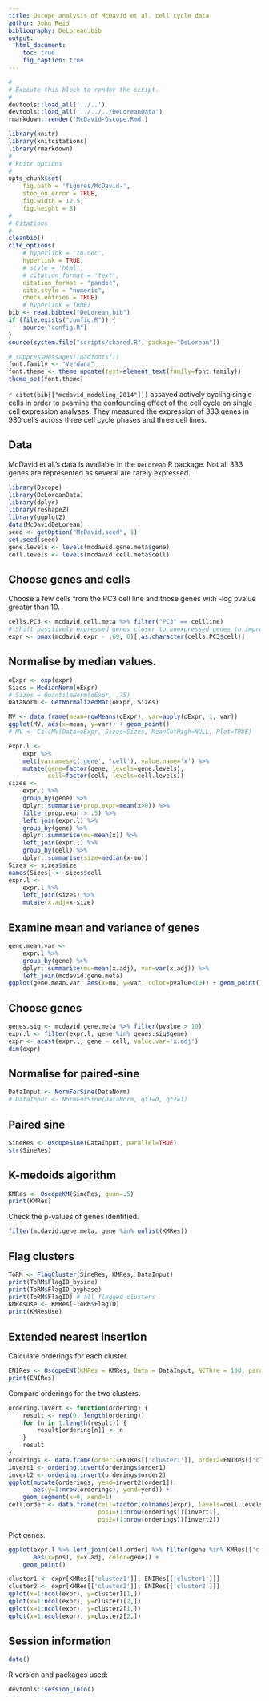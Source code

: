 ```yaml
---
title: Oscope analysis of McDavid et al. cell cycle data
author: John Reid
bibliography: DeLorean.bib
output:
  html_document:
    toc: true
    fig_caption: true
---
```


```r
#
# Execute this block to render the script.
#
devtools::load_all('../..')
devtools::load_all('../../../DeLoreanData')
rmarkdown::render('McDavid-Oscope.Rmd')
```


```r
library(knitr)
library(knitcitations)
library(rmarkdown)
#
# knitr options
#
opts_chunk$set(
    fig.path = 'figures/McDavid-',
    stop_on_error = TRUE,
    fig.width = 12.5,
    fig.height = 8)
#
# Citations
#
cleanbib()
cite_options(
    # hyperlink = 'to.doc',
    hyperlink = TRUE,
    # style = 'html',
    # citation_format = 'text',
    citation_format = "pandoc",
    cite.style = "numeric",
    check.entries = TRUE)
    # hyperlink = TRUE)
bib <- read.bibtex("DeLorean.bib")
if (file.exists("config.R")) {
    source("config.R")
}
source(system.file("scripts/shared.R", package="DeLorean"))
```

```r
# suppressMessages(loadfonts())
font.family <- "Verdana"
font.theme <- theme_update(text=element_text(family=font.family))
theme_set(font.theme)
```


`r citet(bib[["mcdavid_modeling_2014"]])` assayed actively cycling single
cells in order to examine the confounding effect of the cell cycle on
single cell expression analyses. They measured the expression of 333 genes
in 930 cells across three cell cycle phases and three cell lines.


## Data

McDavid et al.'s data is available in the `DeLorean` R package. Not all 333
genes are represented as several are rarely expressed.
```r
library(Oscope)
library(DeLoreanData)
library(dplyr)
library(reshape2)
library(ggplot2)
data(McDavidDeLorean)
seed <- getOption("McDavid.seed", 1)
set.seed(seed)
gene.levels <- levels(mcdavid.gene.meta$gene)
cell.levels <- levels(mcdavid.cell.meta$cell)
```

## Choose genes and cells

Choose a few cells from the PC3 cell line and those genes with -log pvalue greater than 10.
```r
cells.PC3 <- mcdavid.cell.meta %>% filter("PC3" == cellline)
# Shift positively expressed genes closer to unexpressed genes to improve fit.
expr <- pmax(mcdavid.expr - .69, 0)[,as.character(cells.PC3$cell)]
```

## Normalise by median values.
```r
oExpr <- exp(expr)
Sizes = MedianNorm(oExpr)
# Sizes = QuantileNorm(oExpr, .75)
DataNorm <- GetNormalizedMat(oExpr, Sizes)

MV <- data.frame(mean=rowMeans(oExpr), var=apply(oExpr, 1, var))
ggplot(MV, aes(x=mean, y=var)) + geom_point()
# MV <- CalcMV(Data=oExpr, Sizes=Sizes, MeanCutHigh=NULL, Plot=TRUE)

expr.l <-
    expr %>%
    melt(varnames=c('gene', 'cell'), value.name='x') %>%
    mutate(gene=factor(gene, levels=gene.levels),
           cell=factor(cell, levels=cell.levels))
sizes <-
    expr.l %>%
    group_by(gene) %>%
    dplyr::summarise(prop.expr=mean(x>0)) %>%
    filter(prop.expr > .5) %>%
    left_join(expr.l) %>%
    group_by(gene) %>%
    dplyr::summarise(mu=mean(x)) %>%
    left_join(expr.l) %>%
    group_by(cell) %>%
    dplyr::summarise(size=median(x-mu))
Sizes <- sizes$size
names(Sizes) <- sizes$cell
expr.l <-
    expr.l %>%
    left_join(sizes) %>%
    mutate(x.adj=x-size)
```

## Examine mean and variance of genes
```r
gene.mean.var <-
    expr.l %>%
    group_by(gene) %>%
    dplyr::summarise(mu=mean(x.adj), var=var(x.adj)) %>%
    left_join(mcdavid.gene.meta)
ggplot(gene.mean.var, aes(x=mu, y=var, color=pvalue<10)) + geom_point()
```


## Choose genes
```r
genes.sig <- mcdavid.gene.meta %>% filter(pvalue > 10)
expr.l <- filter(expr.l, gene %in% genes.sig$gene)
expr <- acast(expr.l, gene ~ cell, value.var='x.adj')
dim(expr)
```

## Normalise for paired-sine
```r
DataInput <- NormForSine(DataNorm)
# DataInput <- NormForSine(DataNorm, qt1=0, qt2=1)
```

## Paired sine
```r
SineRes <- OscopeSine(DataInput, parallel=TRUE)
str(SineRes)
```

## K-medoids algorithm
```r
KMRes <- OscopeKM(SineRes, quan=.5)
print(KMRes)
```
Check the p-values of genes identified.
```r
filter(mcdavid.gene.meta, gene %in% unlist(KMRes))
```

## Flag clusters
```r
ToRM <- FlagCluster(SineRes, KMRes, DataInput)
print(ToRM$FlagID_bysine)
print(ToRM$FlagID_byphase)
print(ToRM$FlagID) # all flagged clusters
KMResUse <- KMRes[-ToRM$FlagID]
print(KMResUse)
```

## Extended nearest insertion
Calculate orderings for each cluster.
```r
ENIRes <- OscopeENI(KMRes = KMRes, Data = DataInput, NCThre = 100, parallel=TRUE)
print(ENIRes)
```

Compare orderings for the two clusters.
```r
ordering.invert <- function(ordering) {
    result <- rep(0, length(ordering))
    for (n in 1:length(result)) {
        result[ordering[n]] <- n
    }
    result
}
orderings <- data.frame(order1=ENIRes[['cluster1']], order2=ENIRes[['cluster2']])
invert1 <- ordering.invert(orderings$order1)
invert2 <- ordering.invert(orderings$order2)
ggplot(mutate(orderings, yend=invert2[order1]),
       aes(y=1:nrow(orderings), yend=yend)) +
    geom_segment(x=0, xend=1)
cell.order <- data.frame(cell=factor(colnames(expr), levels=cell.levels),
                         pos1=(1:nrow(orderings))[invert1],
                         pos2=(1:nrow(orderings))[invert2])
```

Plot genes.
```r
ggplot(expr.l %>% left_join(cell.order) %>% filter(gene %in% KMRes[['cluster1']]),
       aes(x=pos1, y=x.adj, color=gene)) +
    geom_point()

cluster1 <- expr[KMRes[['cluster1']], ENIRes[['cluster1']]]
cluster2 <- expr[KMRes[['cluster2']], ENIRes[['cluster2']]]
qplot(x=1:ncol(expr), y=cluster1[1,])
qplot(x=1:ncol(expr), y=cluster1[2,])
qplot(x=1:ncol(expr), y=cluster2[1,])
qplot(x=1:ncol(expr), y=cluster2[2,])
```


## Session information
```r
date()
```
R version and packages used:
```r
devtools::session_info()
```
